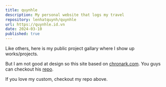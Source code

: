 ```yaml
---
title: quynhle
description: My personal website that logs my travel
repository: lenhatquynh/quynhle
url: https://quynhle.id.vn
date: 2024-03-10
published: true
---
```


Like others, here is my public project gallary where I show up works/projects.

But I am not good at design so this site based on [chronark.com](https://chronark.com). You guys can checkout his [repo](https://github.com/chronark/chronark.com).

If you love my custom, checkout my repo above.

